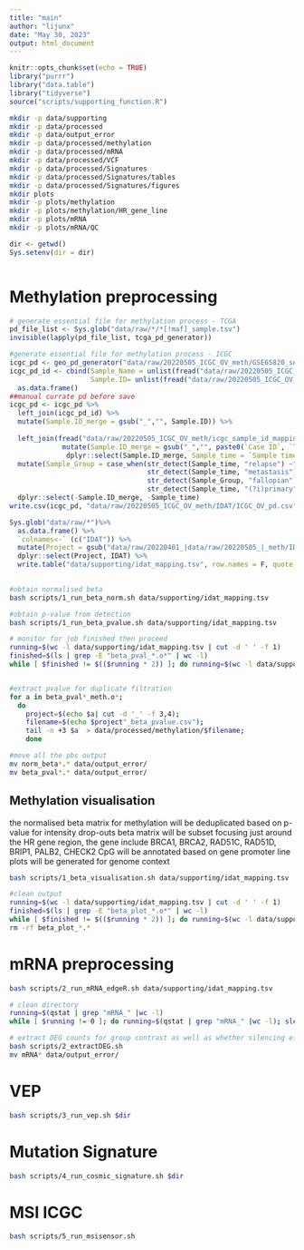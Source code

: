 ```yaml
---
title: "main"
author: "lijunx"
date: "May 30, 2023"
output: html_document
---
```


```r
knitr::opts_chunk$set(echo = TRUE)
library("purrr")
library("data.table")
library("tidyverse")
source("scripts/supporting_function.R")

```

```bash
mkdir -p data/supporting
mkdir -p data/processed
mkdir -p data/output_error
mkdir -p data/processed/methylation
mkdir -p data/processed/mRNA
mkdir -p data/processed/VCF
mkdir -p data/processed/Signatures
mkdir -p data/processed/Signatures/tables
mkdir -p data/processed/Signatures/figures
mkdir plots
mkdir -p plots/methylation
mkdir -p plots/methylation/HR_gene_line
mkdir -p plots/mRNA
mkdir -p plots/mRNA/QC

```

```r
dir <- getwd()
Sys.setenv(dir = dir)
```

```r

```
# Methylation preprocessing
```r
# generate essential file for methylation process - TCGA
pd_file_list <- Sys.glob("data/raw/*/*[!maf]_sample.tsv")
invisible(lapply(pd_file_list, tcga_pd_generator))

#generate essential file for methylation process - ICGC
icgc_pd <- geo_pd_generator("data/raw/20220505_ICGC_OV_meth/GSE65820_series_matrix.txt", "!Sample_source_name_ch1")
icgc_pd_id <- cbind(Sample_Name = unlist(fread("data/raw/20220505_ICGC_OV_meth/GSE65820_series_matrix.txt", header = F, sep = "\t", skip = "ID_REF", nrows = 1)[,-1]),
                    Sample.ID= unlist(fread("data/raw/20220505_ICGC_OV_meth/GSE65820_series_matrix.txt", header = F, sep = "\t", skip = "Sample_title", nrows = 1 )[,-1])) %>%
  as.data.frame()
##manual currate pd before save
icgc_pd <- icgc_pd %>%
  left_join(icgc_pd_id) %>%
  mutate(Sample.ID_merge = gsub("_","", Sample.ID)) %>%
  
  left_join(fread("data/raw/20220505_ICGC_OV_meth/icgc_sample_id_mapping.tsv") %>%
             mutate(Sample.ID_merge = gsub("_","", paste0(`Case ID`, `Tumour sample ID`)))%>%
              dplyr::select(Sample.ID_merge, Sample_time = `Sample time point`, Tissue_type = `Sample type`)) %>%
  mutate(Sample_Group = case_when(str_detect(Sample_time, "relapse") ~"Relapse",
                                  str_detect(Sample_time, "metastasis") ~"Metastasis",
                                  str_detect(Sample_Group, "fallopian") ~"Solid Tissue Normal",
                                  str_detect(Sample_time, "(?i)primary") ~ "Primary Tumour")) %>%
  dplyr::select(-Sample.ID_merge, -Sample_time)
write.csv(icgc_pd, "data/raw/20220505_ICGC_OV_meth/IDAT/ICGC_OV_pd.csv", row.names = FALSE)

Sys.glob("data/raw/*")%>%
  as.data.frame() %>%
  `colnames<-` (c("IDAT")) %>%
  mutate(Project = gsub("data/raw/20220401_|data/raw/20220505_|_meth/IDAT/", "", IDAT)) %>%
  dplyr::select(Project, IDAT) %>%
  write.table("data/supporting/idat_mapping.tsv", row.names = F, quote = F, col.names = F)
  
```

```bash
#obtain normalised beta
bash scripts/1_run_beta_norm.sh data/supporting/idat_mapping.tsv

#obtain p-value from detection
bash scripts/1_run_beta_pvalue.sh data/supporting/idat_mapping.tsv
```

```bash
# monitor for job finished then proceed
running=$(wc -l data/supporting/idat_mapping.tsv | cut -d ' ' -f 1)
finished=$(ls | grep -E "beta_pval_*.o*" | wc -l)
while [ $finished != $(($running * 2)) ]; do running=$(wc -l data/supporting/idat_mapping.tsv | cut -d ' ' -f 1); finished=$(ls | grep -E "beta_pval_*.o*" | wc -l); sleep 20; done


#extract pvalue for duplicate filtration
for a in beta_pval*_meth.o*;
  do
    project=$(echo $a| cut -d '_' -f 3,4);
    filename=$(echo $project"_beta_pvalue.csv");
    tail -n +3 $a  > data/processed/methylation/$filename;
    done

#move all the pbs output
mv norm_beta*.* data/output_error/
mv beta_pval*.* data/output_error/
```

## Methylation visualisation
the normalised beta matrix for methylation will be deduplicated based on p-value for intensity drop-outs
beta matrix will be subset focusing just around the HR gene region, the gene include BRCA1, BRCA2, RAD51C, RAD51D, BRIP1, PALB2, CHECK2
CpG will be annotated based on gene promoter
line plots will be generated for genome context
```bash
bash scripts/1_beta_visualisation.sh data/supporting/idat_mapping.tsv

#clean output
running=$(wc -l data/supporting/idat_mapping.tsv | cut -d ' ' -f 1)
finished=$(ls | grep -E "beta_plot_*.o*" | wc -l)
while [ $finished != $(($running * 2)) ]; do running=$(wc -l data/supporting/idat_mapping.tsv | cut -d ' ' -f 1); finished=$(ls | grep -E "beta_plot_*.o*" | wc -l); sleep 20; done
rm -rf beta_plot_*.*
```

# mRNA preprocessing
```bash
bash scripts/2_run_mRNA_edgeR.sh data/supporting/idat_mapping.tsv

# clean directory
running=$(qstat | grep "mRNA_" |wc -l)
while [ $running != 0 ]; do running=$(qstat | grep "mRNA_" |wc -l); sleep 20; done

# extract DEG counts for group contrast as well as whether silencing effect observed from DEG level
bash scripts/2_extractDEG.sh
mv mRNA* data/output_error/
```
# VEP
```bash
bash scripts/3_run_vep.sh $dir
```
# Mutation Signature 
```bash
bash scripts/4_run_cosmic_signature.sh $dir
```

# MSI ICGC 
```bash
bash scripts/5_run_msisensor.sh
```

